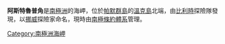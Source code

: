 {{Coord|64|43|S|63|11|W|source:GNIS|display=title}}

'''阿斯特魯普角'''是[[南極洲|南極洲]]的海岬，位於[[帕默群島|帕默群島]]的[[溫克島|溫克島]]北端，由[[比利時|比利時]]探險隊發現，以[[挪威|挪威]]探險家命名，現時由[[南極條約體系|南極條約體系]]管理。

{{Antarctica-geo-stub}}
[[Category:南極洲海岬|Category:南極洲海岬]]